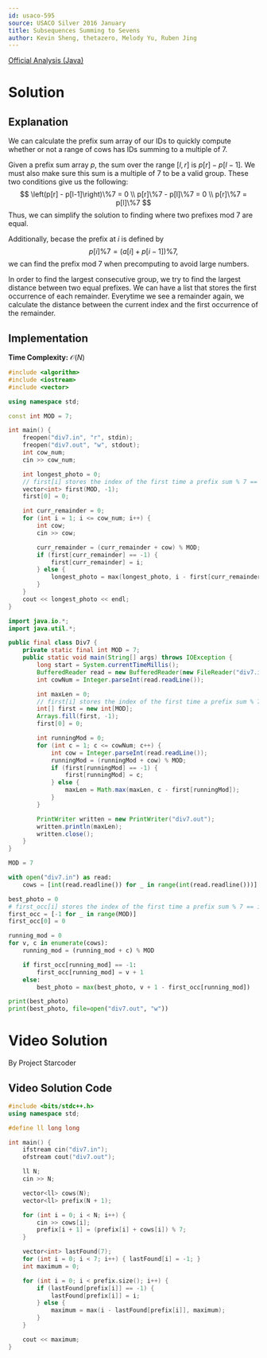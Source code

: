 ```yaml
---
id: usaco-595
source: USACO Silver 2016 January
title: Subsequences Summing to Sevens
author: Kevin Sheng, thetazero, Melody Yu, Ruben Jing
---
```


[Official Analysis (Java)](http://www.usaco.org/current/data/sol_div7_silver_jan16.html)

# Solution

## Explanation

We can calculate the prefix sum array of our IDs to quickly compute whether or not a range of cows has IDs summing to a multiple of $7$.

Given a prefix sum array $p$, the sum over the range $[l, r]$ is $p[r] - p[l-1]$. We must also make sure this sum is a multiple of $7$ to be a valid group. These two conditions give us the following:
$$
\left(p[r] - p[l-1]\right)\%7 = 0 \\
p[r]\%7 - p[l]\%7 = 0 \\
p[r]\%7 = p[l]\%7
$$
Thus, we can simplify the solution to finding where two prefixes mod $7$ are equal.

Additionally, becase the prefix at $i$ is defined by
$$
p[i]\%7 = \left(a[i]+p[i-1]\right)\%7,
$$
we can find the prefix mod $7$ when precomputing to avoid large numbers.

In order to find the largest consecutive group, we try to find the largest distance between two equal prefixes. We can have
a list that stores the first occurrence of each remainder. Everytime we see a remainder again, we calculate the distance
between the current index and the first occurrence of the remainder.

## Implementation

**Time Complexity:** $\mathcal{O}(N)$

<LanguageSection>
<CPPSection>

```cpp
#include <algorithm>
#include <iostream>
#include <vector>

using namespace std;

const int MOD = 7;

int main() {
	freopen("div7.in", "r", stdin);
	freopen("div7.out", "w", stdout);
	int cow_num;
	cin >> cow_num;

	int longest_photo = 0;
	// first[i] stores the index of the first time a prefix sum % 7 == i
	vector<int> first(MOD, -1);
	first[0] = 0;

	int curr_remainder = 0;
	for (int i = 1; i <= cow_num; i++) {
		int cow;
		cin >> cow;

		curr_remainder = (curr_remainder + cow) % MOD;
		if (first[curr_remainder] == -1) {
			first[curr_remainder] = i;
		} else {
			longest_photo = max(longest_photo, i - first[curr_remainder]);
		}
	}
	cout << longest_photo << endl;
}
```

</CPPSection>
<JavaSection>

```java
import java.io.*;
import java.util.*;

public final class Div7 {
	private static final int MOD = 7;
	public static void main(String[] args) throws IOException {
		long start = System.currentTimeMillis();
		BufferedReader read = new BufferedReader(new FileReader("div7.in"));
		int cowNum = Integer.parseInt(read.readLine());

		int maxLen = 0;
		// first[i] stores the index of the first time a prefix sum % 7 == i
		int[] first = new int[MOD];
		Arrays.fill(first, -1);
		first[0] = 0;

		int runningMod = 0;
		for (int c = 1; c <= cowNum; c++) {
			int cow = Integer.parseInt(read.readLine());
			runningMod = (runningMod + cow) % MOD;
			if (first[runningMod] == -1) {
				first[runningMod] = c;
			} else {
				maxLen = Math.max(maxLen, c - first[runningMod]);
			}
		}

		PrintWriter written = new PrintWriter("div7.out");
		written.println(maxLen);
		written.close();
	}
}
```

</JavaSection>
<PySection>

```py
MOD = 7

with open("div7.in") as read:
	cows = [int(read.readline()) for _ in range(int(read.readline()))]

best_photo = 0
# first_occ[i] stores the index of the first time a prefix sum % 7 == i
first_occ = [-1 for _ in range(MOD)]
first_occ[0] = 0

running_mod = 0
for v, c in enumerate(cows):
	running_mod = (running_mod + c) % MOD

	if first_occ[running_mod] == -1:
		first_occ[running_mod] = v + 1
	else:
		best_photo = max(best_photo, v + 1 - first_occ[running_mod])

print(best_photo)
print(best_photo, file=open("div7.out", "w"))
```

</PySection>

</LanguageSection>

# Video Solution

By Project Starcoder

<YouTube id="wXNhLjiuTgw" />

## Video Solution Code

<LanguageSection>
<CPPSection>

```cpp
#include <bits/stdc++.h>
using namespace std;

#define ll long long

int main() {
	ifstream cin("div7.in");
	ofstream cout("div7.out");

	ll N;
	cin >> N;

	vector<ll> cows(N);
	vector<ll> prefix(N + 1);

	for (int i = 0; i < N; i++) {
		cin >> cows[i];
		prefix[i + 1] = (prefix[i] + cows[i]) % 7;
	}

	vector<int> lastFound(7);
	for (int i = 0; i < 7; i++) { lastFound[i] = -1; }
	int maximum = 0;

	for (int i = 0; i < prefix.size(); i++) {
		if (lastFound[prefix[i]] == -1) {
			lastFound[prefix[i]] = i;
		} else {
			maximum = max(i - lastFound[prefix[i]], maximum);
		}
	}

	cout << maximum;
}
```

</CPPSection>

</LanguageSection>
